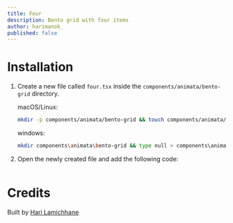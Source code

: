 ```yaml
---
title: Four
description: Bento grid with four items
author: harimanok_
published: false
---
```


<ComponentPreview name="bento-grid-four--docs" />

# Installation

1. Create a new file called `four.tsx` inside the `components/animata/bento-grid` directory.

   macOS/Linux:

   ```bash
   mkdir -p components/animata/bento-grid && touch components/animata/bento-grid/four.tsx
   ```

   windows:

   ```bash
   mkdir components\animata\bento-grid && type null > components\animata\bento-grid\four.tsx
   ```

2. Open the newly created file and add the following code:

```jsx file=<rootDir>/animata/bento-grid/four.tsx

```

# Credits

Built by [Hari Lamichhane](https://github.com/hari)

